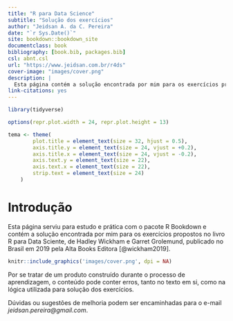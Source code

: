 ```yaml
--- 
title: "R para Data Science"
subtitle: "Solução dos exercícios"
author: "Jeidsan A. da C. Pereira"
date: "`r Sys.Date()`"
site: bookdown::bookdown_site
documentclass: book
bibliography: [book.bib, packages.bib]
csl: abnt.csl
url: "https://www.jeidsan.com.br/r4ds"
cover-image: "images/cover.png"
description: |
  Esta página contém a solução encontrada por mim para os exercícios propostos no livro R para Data Sciente, de Hadley Wickham e Garret Grolemund, publicado no Brasil em 2019 pela Alta Books Editora.
link-citations: yes
---
```


```r
library(tidyverse)

options(repr.plot.width = 24, repr.plot.height = 13)

tema <- theme(
        plot.title = element_text(size = 32, hjust = 0.5),
        axis.title.y = element_text(size = 24, vjust = +0.2),
        axis.title.x = element_text(size = 24, vjust = -0.2),
        axis.text.y = element_text(size = 22),
        axis.text.x = element_text(size = 22),
        strip.text = element_text(size = 24)
    )
```

# Introdução {-}

Esta página serviu para estudo e prática com o pacote R Bookdown e contém a solução encontrada por mim para os exercícios propostos no livro R para Data Sciente, de Hadley Wickham e Garret Grolemund, publicado no Brasil em 2019 pela Alta Books Editora [@wickham2019].

```r
knitr::include_graphics('images/cover.png', dpi = NA)
```

Por se tratar de um produto construído durante o processo de aprendizagem, o conteúdo pode conter erros, tanto no texto em si, como na lógica utilizada para solução dos exercícios.

Dúvidas ou sugestões de melhoria podem ser encaminhadas para o e-mail *jeidsan.pereira@gmail.com*.